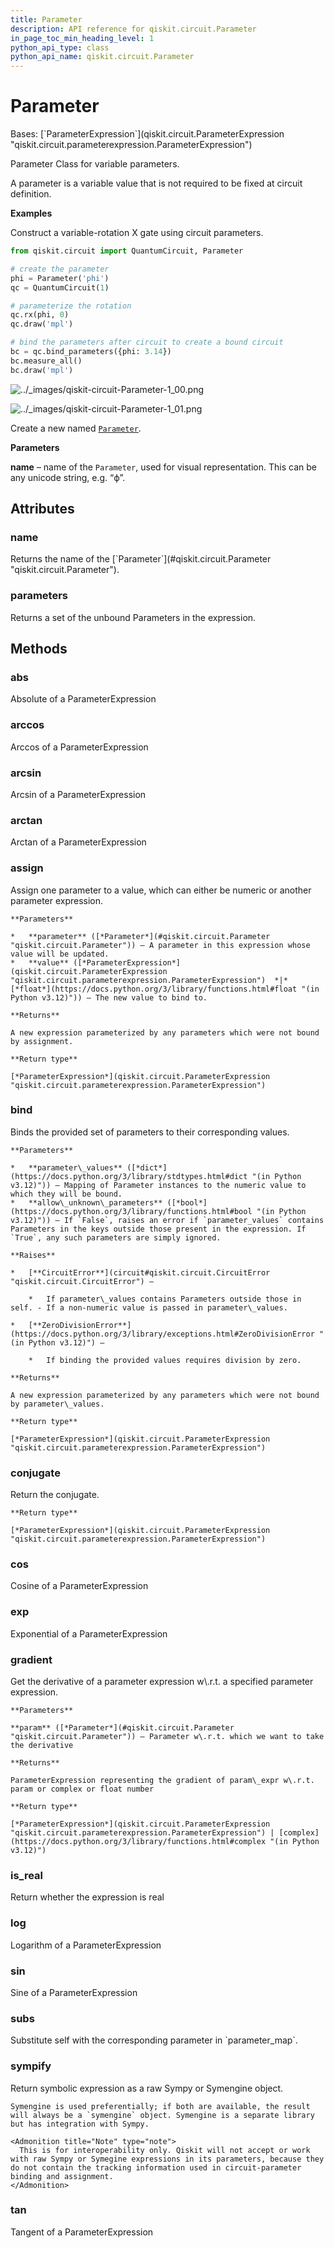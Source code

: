 ```yaml
---
title: Parameter
description: API reference for qiskit.circuit.Parameter
in_page_toc_min_heading_level: 1
python_api_type: class
python_api_name: qiskit.circuit.Parameter
---
```


# Parameter

<Class id="qiskit.circuit.Parameter" isDedicatedPage={true} github="https://github.com/qiskit/qiskit/tree/stable/0.25/qiskit/circuit/parameter.py" signature="qiskit.circuit.Parameter(name, uuid=None)" modifiers="class">
  Bases: [`ParameterExpression`](qiskit.circuit.ParameterExpression "qiskit.circuit.parameterexpression.ParameterExpression")

  Parameter Class for variable parameters.

  A parameter is a variable value that is not required to be fixed at circuit definition.

  **Examples**

  Construct a variable-rotation X gate using circuit parameters.

  ```python
  from qiskit.circuit import QuantumCircuit, Parameter

  # create the parameter
  phi = Parameter('phi')
  qc = QuantumCircuit(1)

  # parameterize the rotation
  qc.rx(phi, 0)
  qc.draw('mpl')

  # bind the parameters after circuit to create a bound circuit
  bc = qc.bind_parameters({phi: 3.14})
  bc.measure_all()
  bc.draw('mpl')
  ```

  ![../\_images/qiskit-circuit-Parameter-1\_00.png](/images/api/qiskit/0.44/qiskit-circuit-Parameter-1_00.png)

  ![../\_images/qiskit-circuit-Parameter-1\_01.png](/images/api/qiskit/0.44/qiskit-circuit-Parameter-1_01.png)

  Create a new named [`Parameter`](#qiskit.circuit.Parameter "qiskit.circuit.Parameter").

  **Parameters**

  **name** – name of the `Parameter`, used for visual representation. This can be any unicode string, e.g. “ϕ”.

  ## Attributes

  ### name

  <Attribute id="qiskit.circuit.Parameter.name">
    Returns the name of the [`Parameter`](#qiskit.circuit.Parameter "qiskit.circuit.Parameter").
  </Attribute>

  ### parameters

  <Attribute id="qiskit.circuit.Parameter.parameters">
    Returns a set of the unbound Parameters in the expression.
  </Attribute>

  ## Methods

  ### abs

  <Function id="qiskit.circuit.Parameter.abs" signature="abs()">
    Absolute of a ParameterExpression
  </Function>

  ### arccos

  <Function id="qiskit.circuit.Parameter.arccos" signature="arccos()">
    Arccos of a ParameterExpression
  </Function>

  ### arcsin

  <Function id="qiskit.circuit.Parameter.arcsin" signature="arcsin()">
    Arcsin of a ParameterExpression
  </Function>

  ### arctan

  <Function id="qiskit.circuit.Parameter.arctan" signature="arctan()">
    Arctan of a ParameterExpression
  </Function>

  ### assign

  <Function id="qiskit.circuit.Parameter.assign" signature="assign(parameter, value)">
    Assign one parameter to a value, which can either be numeric or another parameter expression.

    **Parameters**

    *   **parameter** ([*Parameter*](#qiskit.circuit.Parameter "qiskit.circuit.Parameter")) – A parameter in this expression whose value will be updated.
    *   **value** ([*ParameterExpression*](qiskit.circuit.ParameterExpression "qiskit.circuit.parameterexpression.ParameterExpression")  *|*[*float*](https://docs.python.org/3/library/functions.html#float "(in Python v3.12)")) – The new value to bind to.

    **Returns**

    A new expression parameterized by any parameters which were not bound by assignment.

    **Return type**

    [*ParameterExpression*](qiskit.circuit.ParameterExpression "qiskit.circuit.parameterexpression.ParameterExpression")
  </Function>

  ### bind

  <Function id="qiskit.circuit.Parameter.bind" signature="bind(parameter_values, allow_unknown_parameters=False)">
    Binds the provided set of parameters to their corresponding values.

    **Parameters**

    *   **parameter\_values** ([*dict*](https://docs.python.org/3/library/stdtypes.html#dict "(in Python v3.12)")) – Mapping of Parameter instances to the numeric value to which they will be bound.
    *   **allow\_unknown\_parameters** ([*bool*](https://docs.python.org/3/library/functions.html#bool "(in Python v3.12)")) – If `False`, raises an error if `parameter_values` contains Parameters in the keys outside those present in the expression. If `True`, any such parameters are simply ignored.

    **Raises**

    *   [**CircuitError**](circuit#qiskit.circuit.CircuitError "qiskit.circuit.CircuitError") –

        *   If parameter\_values contains Parameters outside those in self. - If a non-numeric value is passed in parameter\_values.

    *   [**ZeroDivisionError**](https://docs.python.org/3/library/exceptions.html#ZeroDivisionError "(in Python v3.12)") –

        *   If binding the provided values requires division by zero.

    **Returns**

    A new expression parameterized by any parameters which were not bound by parameter\_values.

    **Return type**

    [*ParameterExpression*](qiskit.circuit.ParameterExpression "qiskit.circuit.parameterexpression.ParameterExpression")
  </Function>

  ### conjugate

  <Function id="qiskit.circuit.Parameter.conjugate" signature="conjugate()">
    Return the conjugate.

    **Return type**

    [*ParameterExpression*](qiskit.circuit.ParameterExpression "qiskit.circuit.parameterexpression.ParameterExpression")
  </Function>

  ### cos

  <Function id="qiskit.circuit.Parameter.cos" signature="cos()">
    Cosine of a ParameterExpression
  </Function>

  ### exp

  <Function id="qiskit.circuit.Parameter.exp" signature="exp()">
    Exponential of a ParameterExpression
  </Function>

  ### gradient

  <Function id="qiskit.circuit.Parameter.gradient" signature="gradient(param)">
    Get the derivative of a parameter expression w\.r.t. a specified parameter expression.

    **Parameters**

    **param** ([*Parameter*](#qiskit.circuit.Parameter "qiskit.circuit.Parameter")) – Parameter w\.r.t. which we want to take the derivative

    **Returns**

    ParameterExpression representing the gradient of param\_expr w\.r.t. param or complex or float number

    **Return type**

    [*ParameterExpression*](qiskit.circuit.ParameterExpression "qiskit.circuit.parameterexpression.ParameterExpression") | [complex](https://docs.python.org/3/library/functions.html#complex "(in Python v3.12)")
  </Function>

  ### is\_real

  <Function id="qiskit.circuit.Parameter.is_real" signature="is_real()">
    Return whether the expression is real
  </Function>

  ### log

  <Function id="qiskit.circuit.Parameter.log" signature="log()">
    Logarithm of a ParameterExpression
  </Function>

  ### sin

  <Function id="qiskit.circuit.Parameter.sin" signature="sin()">
    Sine of a ParameterExpression
  </Function>

  ### subs

  <Function id="qiskit.circuit.Parameter.subs" signature="subs(parameter_map, allow_unknown_parameters=False)">
    Substitute self with the corresponding parameter in `parameter_map`.
  </Function>

  ### sympify

  <Function id="qiskit.circuit.Parameter.sympify" signature="sympify()">
    Return symbolic expression as a raw Sympy or Symengine object.

    Symengine is used preferentially; if both are available, the result will always be a `symengine` object. Symengine is a separate library but has integration with Sympy.

    <Admonition title="Note" type="note">
      This is for interoperability only. Qiskit will not accept or work with raw Sympy or Symegine expressions in its parameters, because they do not contain the tracking information used in circuit-parameter binding and assignment.
    </Admonition>
  </Function>

  ### tan

  <Function id="qiskit.circuit.Parameter.tan" signature="tan()">
    Tangent of a ParameterExpression
  </Function>
</Class>

